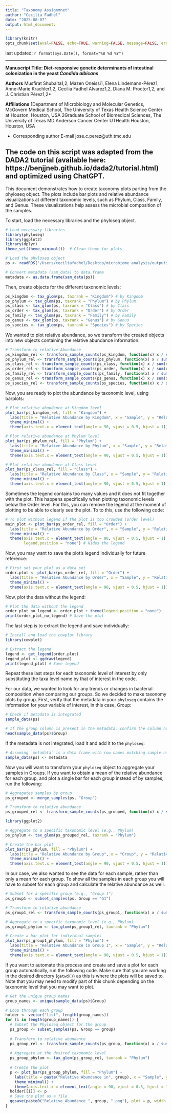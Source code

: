 ```yaml
---
title: "Taxonomy Assignmnet"
author: "Cecilia Fadhel"
date: "2025-08-07"
output: html_document:
---
```


```r
library(knitr)
opts_chunk$set(eval=FALSE, echo=TRUE, warning=FALSE, message=FALSE, error = FALSE)
```

last updated: `r format(Sys.Date(), format="%B %d %Y")`

***

**Manuscript Title:  Diet-responsive genetic determinants of intestinal colonization in the yeast _Candida albicans_**

**Authors** Musfirat Shubaita1,2, Mazen Oneissi1, Elena Lindemann-Pérez1, Anne-Marie Krachler1,2, Cecilia Fadhel Alvarez1,2, Diana M. Proctor1,2, and J. Christian Pérez1,2*

**Affiliations**
1Department of Microbiology and Molecular Genetics, McGovern Medical School, The University of Texas Health Science Center at Houston, Houston, USA
2Graduate School of Biomedical Sciences, The University of Texas MD Anderson Cancer Center UTHealth Houston, Houston, USA

* Corresponding author	E-mail  jose.c.perez@uth.tmc.edu

The code on this script was adapted from the DADA2 tutorial (available here: https://benjjneb.github.io/dada2/tutorial.html) and optimized using ChatGPT.
---

This document demonstrates how to create taxonomy plots parting from the phyloseq object. The plots include bar plots and relative abundance visualizations at different taxonomic levels, such as Phylum, Class, Family, and Genus. These visualizations help assess the microbial composition of the samples.

To start, load the necessary libraries and the phyloseq object.
```r
# Load necessary libraries
library(phyloseq)
library(ggplot2)
library(dplyr)
theme_set(theme_minimal())  # Clean theme for plots

# Load the phyloseq object
ps <- readRDS("/Users/ceciliafadhel/Desktop/microbiome_analysis/outputs/phyloseq_object.rds")

# Convert metadata (sam_data) to data.frame
metadata <- as.data.frame(sam_data(ps))
```

Then, create objects for the different taxonomic levels:
```r
ps_kingdom <- tax_glom(ps, taxrank = "Kingdom") # by Kingdom
ps_phylum <- tax_glom(ps, taxrank = "Phylum") # by Phylum
ps_class <- tax_glom(ps, taxrank = "Class") # by Class
ps_order <- tax_glom(ps, taxrank = "Order") # by Order
ps_family <- tax_glom(ps, taxrank = "Family") # by Family
ps_genus <- tax_glom(ps, taxrank = "Genus") # by Genus
ps_species <- tax_glom(ps, taxrank = "Species") # by Species
```

We wanted to plot relative abundance, so we transform the created objects into new objects containing the relative abundance information:
```r
# Transform to relative Abundance
ps_kingdom_rel <- transform_sample_counts(ps_kingdom, function(x) x / sum(x))
ps_phylum_rel <- transform_sample_counts(ps_phylum, function(x) x / sum(x))
ps_class_rel <- transform_sample_counts(ps_class, function(x) x / sum(x))
ps_order_rel <- transform_sample_counts(ps_order, function(x) x / sum(x))
ps_family_rel <- transform_sample_counts(ps_family, function(x) x / sum(x))
ps_genus_rel <- transform_sample_counts(ps_genus, function(x) x / sum(x))
ps_species_rel <- transform_sample_counts(ps_species, function(x) x / sum(x))
```

Now, you are ready to plot the abundance by taxonomic level, using barplots:
```r
# Plot relative abundance at Kingdom level
plot_bar(ps_kingdom_rel, fill = "Kingdom") +
  labs(title = "Relative Abundance by Kingdom", x = "Sample", y = "Relative Abundance") +
  theme_minimal() +
  theme(axis.text.x = element_text(angle = 90, vjust = 0.5, hjust = 1))

# Plot relative abundance at Phylum level
plot_bar(ps_phylum_rel, fill = "Phylum") +
  labs(title = "Relative Abundance by Phylum", x = "Sample", y = "Relative Abundance") +
  theme_minimal() +
  theme(axis.text.x = element_text(angle = 90, vjust = 0.5, hjust = 1))

# Plot relative abundance at Class level
plot_bar(ps_class_rel, fill = "Class") +
  labs(title = "Relative Abundance by Class", x = "Sample", y = "Relative Abundance") +
  theme_minimal() +
  theme(axis.text.x = element_text(angle = 90, vjust = 0.5, hjust = 1))
```

Sometimes the legend contains too many values and it does not fit together with the plot. This happens specifically when plotting taxonomic levels below the Order level. For this, you can remove the legend at the moment of plotting to be able to clearly see the plot. To to this, use the following code:
```r
# To plot without legend if the plot is too crowded (order level)
main_plot <- plot_bar(ps_order_rel, fill = "Order") +
  labs(title = "Relative Abundance by Order", x = "Sample", y = "Relative Abundance") +
  theme_minimal() +
  theme(axis.text.x = element_text(angle = 90, vjust = 0.5, hjust = 1),
        legend.position = "none") # Hides the legend
```

Now, you may want to save the plot's legend individually for future reference:
```r
# First set your plot as a data set
order.plot <- plot_bar(ps_order_rel, fill = "Order") +
  labs(title = "Relative Abundance by Order", x = "Sample", y = "Relative Abundance") +
  theme_minimal() +
  theme(axis.text.x = element_text(angle = 90, vjust = 0.5, hjust = 1))
```

Now, plot the data without the legend:
```r
# Plot the data without the legend
order_plot_no_legend <- order.plot + theme(legend.position = "none")
print(order_plot_no_legend) # Save the plot
```

The last step is to extract the legend and save individually:
```r
# Install and load the cowplot library
library(cowplot)

# Extract the legend
legend <- get_legend(order.plot)
legend_plot <- ggdraw(legend)
print(legend_plot) # Save legend
```

Repeat these last steps for each taxonomic level of interest by only substituting the taxa level name by that of interest in the code.

For our data, we wanted to look for any trends or changes in bacterial composition when comparing our groups. So we decided to make taxonomy plots by group. First, verify that the metadata in your ```phyloseq``` contains the information for your variable of interest, in this case, Group:
```r
# Check if metadata is integrated
sample_data(ps)

# If the group column is present in the metadata, confirm the column name
head(sample_data(ps)$Group)
```

If the metadata is not integrated, load it and add it to the ```phyloseq```:
```r
# Assuming `metadata` is a data frame with row names matching sample names
sample_data(ps) <- metadata
```

Now you will want to transform your ```phyloseq``` object to aggregate your samples in Groups. If you want to obtain a mean of the relative abundance for each group, and plot a single bar for each group instead of by samples, run the following:
```r
# Aggregates samples by group
ps_grouped <- merge_samples(ps, "Group")

# Transform to relative abundance
ps_grouped_rel <- transform_sample_counts(ps_grouped, function(x) x / sum(x))

library(ggplot2)

# Aggregate to a specific taxonomic level (e.g., Phylum)
ps_phylum <- tax_glom(ps_grouped_rel, taxrank = "Phylum")

# Create the bar plot
plot_bar(ps_phylum, fill = "Phylum") +
  labs(title = "Relative Abundance by Group", x = "Group", y = "Relative Abundance") +
  theme_minimal() +
  theme(axis.text.x = element_text(angle = 90, vjust = 0.5, hjust = 1))
```

In our case, we also wanted to see the data for each sample, rather than only a mean for each group. To show all the samples in each group you will have to subset for each group and calculate the relative abundance as well.
```r
# Subset for a specific group (e.g., "Group 1")
ps_group1 <- subset_samples(ps, Group == "G1")

# Transform to relative abundance
ps_group1_rel <- transform_sample_counts(ps_group1, function(x) x / sum(x))

# Aggregate to a specific taxonomic level (e.g., Phylum)
ps_group1_phylum <- tax_glom(ps_group1_rel, taxrank = "Phylum")

# Create a bar plot for individual samples
plot_bar(ps_group1_phylum, fill = "Phylum") +
  labs(title = "Relative Abundance in Group 1", x = "Sample", y = "Relative Abundance") +
  theme_minimal() +
  theme(axis.text.x = element_text(angle = 90, vjust = 0.5, hjust = 1))
```

If you want to automate this process and create and save a plot for each group automatically, run the following code. Make sure that you are working in the desired directory (```getwd()```) as this is where the plots will be saved to. Note that you may need to modify part of this chunk depending on the taxonomic level that you may want to plot.
```r
# Get the unique group names
group_names <- unique(sample_data(ps)$Group)

# Loop through each group
holder <- vector("list", length(group_names))
for (i in length(group_names)) {
  # Subset the Phyloseq object for the group
  ps_group <- subset_samples(ps, Group == group)
  
  # Transform to relative abundance
  ps_group_rel <- transform_sample_counts(ps_group, function(x) x / sum(x))
  
  # Aggregate at the desired taxonomic level
  ps_group_phylum <- tax_glom(ps_group_rel, taxrank = "Phylum")
  
  # Create the plot
  p <- plot_bar(ps_group_phylum, fill = "Phylum") +
    labs(title = paste("Relative Abundance in", group), x = "Sample", y = "Relative Abundance") +
    theme_minimal() +
    theme(axis.text.x = element_text(angle = 90, vjust = 0.5, hjust = 1))
  holder[[i]] <- p
  # Save the plot as a file
  ggsave(paste0("Relative_Abundance_", group, ".png"), plot = p, width = 10, height = 6)
}
```

